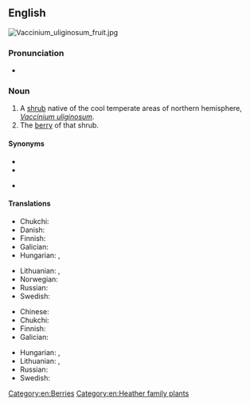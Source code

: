 ==English==
[[File:Vaccinium_uliginosum_fruit.jpg|thumb|right]]
{{wikipedia|Vaccinium uliginosum}}
{{wikispecies|Vaccinium uliginosum}}

===Pronunciation===
* {{IPA|en|/bɒɡ ˈbɪlb(ə)ɹɪ/}}

===Noun===
{{en-noun}}

# A [[shrub]] native of the cool temperate areas of northern hemisphere, ''[[Vaccinium uliginosum]]''.
# The [[berry]] of that shrub.

====Synonyms====
* {{l|en|bog blueberry}}
* {{l|en|northern bilberry}}
* {{l|en|western blueberry}} {{qualifier|US}}

====Translations====
{{trans-top|shrub}}
* Chukchi: {{t|ckt|ԓенԓыԓгын|tr=ḷenḷyḷgyn}}
* Danish: {{t|da|mose-bølle}}
* Finnish: {{t+|fi|juolukka}}
* Galician: {{t+|gl|arandeira negra|f}}
* Hungarian: {{t|hu|hamvas áfonya}}, {{t|hu|mocsári áfonya}}
{{trans-mid}}
* Lithuanian: {{t|lt|vaivoras|m}}, {{t|lt|girtuoklė|f}}
* Norwegian: {{t|no|blokkebær|n}}
* Russian: {{t+|ru|голуби́ка|f}}
* Swedish: {{t+|sv|odon|n}}
{{trans-bottom}}

{{trans-top|berry}}
* Chinese: {{t|zh|𣛭柿|tr=[[dūshì]]|sc=Hani}}
* Chukchi: {{t|ckt|ԓенԓыԓгын|tr=ḷenḷyḷgyn}}
* Finnish: {{t+|fi|juolukka}}
* Galician: {{t+|gl|arando negro|m}}
{{trans-mid}}
* Hungarian: {{t|hu|hamvas áfonya}}, {{t|hu|mocsári áfonya}}
* Lithuanian: {{t|lt|vaivoras|m}}, {{t|lt|girtuoklė|f}}
* Russian: {{t+|ru|голуби́ка|f}}
* Swedish: {{t+|sv|odon|n}}
{{trans-bottom}}

[[Category:en:Berries]]
[[Category:en:Heather family plants]]